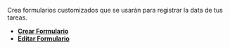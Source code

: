 Crea formularios customizados que se usarán para registrar la data de tus tareas. 

- [**Crear Formulario**](/docs/products/forms/configuration/forms/form_create)
- [**Editar Formulario**](/docs/products/forms/configuration/forms/form_edit)